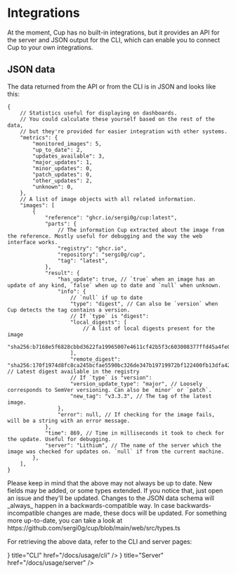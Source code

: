 
# Integrations

At the moment, Cup has no built-in integrations, but it provides an API for the server and JSON output for the CLI, which can enable you to connect Cup to your own integrations.

## JSON data

The data returned from the API or from the CLI is in JSON and looks like this:

```jsonc
{
    // Statistics useful for displaying on dashboards.
    // You could calculate these yourself based on the rest of the data,
    // but they're provided for easier integration with other systems.
    "metrics": {
        "monitored_images": 5,
        "up_to_date": 2,
        "updates_available": 3,
        "major_updates": 1,
        "minor_updates": 0,
        "patch_updates": 0,
        "other_updates": 2,
        "unknown": 0,
    },
    // A list of image objects with all related information.
    "images": [
        {
            "reference": "ghcr.io/sergi0g/cup:latest",
            "parts": {
                // The information Cup extracted about the image from the reference. Mostly useful for debugging and the way the web interface works.
                "registry": "ghcr.io",
                "repository": "sergi0g/cup",
                "tag": "latest",
            },
            "result": {
                "has_update": true, // `true` when an image has an update of any kind, `false` when up to date and `null` when unknown.
                "info": {
                    // `null` if up to date
                    "type": "digest", // Can also be `version` when Cup detects the tag contains a version.
                    // If `type` is "digest":
                    "local_digests": [
                        // A list of local digests present for the image
                        "sha256:b7168e5f6828cbbd3622fa19965007e4611cf42b5f3c603008377ffd45a4fe00",
                    ],
                    "remote_digest": "sha256:170f1974d8fc8ca245bcfae5590bc326de347b19719972bf122400fb13dfa42c", // Latest digest available in the registry
                    // If `type` is "version":
                    "version_update_type": "major", // Loosely corresponds to SemVer versioning. Can also be `minor` or `patch`.
                    "new_tag": "v3.3.3", // The tag of the latest image.
                },
                "error": null, // If checking for the image fails, will be a string with an error message.
            },
            "time": 869, // Time in milliseconds it took to check for the update. Useful for debugging.
            "server": "Lithium", // The name of the server which the image was checked for updates on. `null` if from the current machine.
        },
    ],
}
```

<Callout emoji="⚠️">
    Please keep in mind that the above may not always be up to date. New fields
    may be added, or some types extended. If you notice that, just open an issue
    and they'll be updated. Changes to the JSON data schema will _always_ happen
    in a backwards-compatible way. In case backwards-incompatible changes are
    made, these docs will be updated. For something more up-to-date, you can
    take a look at https://github.com/sergi0g/cup/blob/main/web/src/types.ts
</Callout>

For retrieving the above data, refer to the CLI and server pages:

<Cards>
    <Cards.Card icon={<IconTerminal />} title="CLI" href="/docs/usage/cli" />
    <Cards.Card
        icon={<IconServer />}
        title="Server"
        href="/docs/usage/server"
    />
</Cards>
